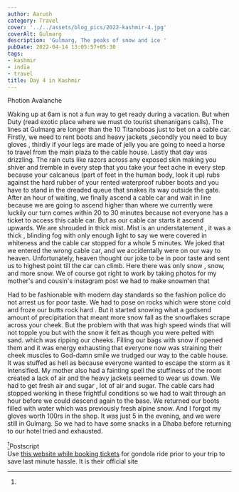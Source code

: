 ```yaml
---
author: Aarush
category: Travel
cover: '../../assets/blog_pics/2022-kashmir-4.jpg'
coverAlt: Gulmarg
description: 'Gulmarg, The peaks of snow and ice '
pubDate: 2022-04-14 13:05:57+05:30
tags:
- kashmir
- india
- travel
title: Day 4 in Kashmir
---
```


Photion Avalanche    

Waking up at 6am is not a fun way to get ready during a vacation. But when Duty (read exotic place where we must do tourist shenanigans  calls). The lines at Gulmarg are longer than the 10 Titanoboas just to bet on a cable car. Firstly, we need to rent boots and heavy jackets ,secondly you need to buy gloves , thirdly if your legs are made of jelly you are going to  need a horse to travel from the main plaza to the cable house. Lastly that day was drizzling. The rain cuts like razors across any exposed skin making you shiver and tremble  in every step that you take your feet ache in every step because your calcaneus (part of feet in the human body, look it up) rubs against the hard rubber of your rented waterproof rubber boots and you have to stand in the dreaded queue that snakes its way outside the gate. After an hour of waiting, we finally ascend a cable car and wait in line because we are going to ascend higher  than where we currently were luckily our turn comes within 20 to 30 minutes because not everyone has a ticket to access this cable car. But as our cable car starts it ascend upwards. We are shrouded in thick mist. Mist is an understatement , it was a thick , blinding fog with only enough light to say we were covered in whiteness and the cable car stopped for a whole 5 minutes. We joked that we entered the wrong cable car, and we accidentally were on our way to heaven. Unfortunately, heaven thought our joke to be in poor taste  and sent us to highest point till the car can climb. Here there was only snow , snow, and more snow. We of course got right to work by taking photos for my mother's and cousin's instagram post we had to make snowmen that    


Had to be fashionable with modern day standards so the fashion police do not arrest us for poor taste. We had to pose on rocks which were stone cold and froze our butts rock hard . But it started snowing what a godsend amount of precipitation that meant more snow fall as the snowflakes scrape across your cheek. But the problem with that was high speed winds that will not topple you but with the snow it felt as though you were pelted with sand. which was ripping our cheeks. Filling our bags with snow if opened them and it was energy exhausting that everyone now was straining their cheek muscles to God-damn smile we trudged our way to the cable house. It was stuffed as hell as because everyone wanted to escape the storm as it intensified. My mother also had a fainting spell the stuffiness of the room created a lack of air and the heavy jackets seemed to  wear us down. We had to get fresh air and sugar , lot of air and sugar. The cable cars had stopped working in  these frightful conditions so we had to wait through an hour before we could descend again to the base. We returned our boots filled with water which was previously fresh alpine snow. And I forgot my gloves worth 100rs in the shop. It was just  5 in the evening, and we were still in Gulmarg. So we had to have some snacks in a Dhaba before returning to our hotel  tried and exhausted.

[^1]Postscript   
Use [this website while booking tickets](www.jammukashmircablecar.com/) for gondola ride prior to your trip to save last minute hassle. It is their official site 

[^1]: